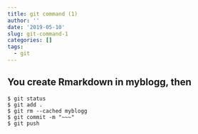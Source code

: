 ```yaml
---
title: git command (1)
author: ''
date: '2019-05-10'
slug: git-command-1
categories: []
tags:
  - git
---
```

## You create Rmarkdown in **myblogg**, then
```
$ git status
$ git add .
$ git rm --cached myblogg   
$ git commit -m "~~~"
$ git push    
```